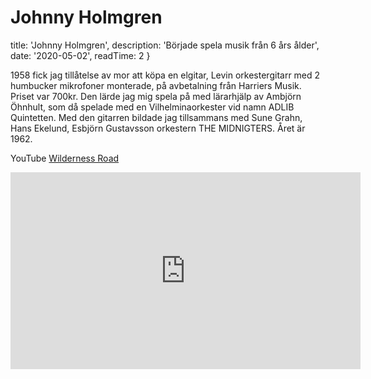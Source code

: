 # Johnny Holmgren

  title: 'Johnny Holmgren',
  description: 'Började spela musik från 6 års ålder',
  date: '2020-05-02',
  readTime: 2
}

1958 fick jag tillåtelse av mor att köpa en elgitar, Levin orkestergitarr med 2 humbucker mikrofoner monterade, på avbetalning från Harriers Musik. Priset var 700kr. Den lärde jag mig spela på med lärarhjälp av Ambjörn Öhnhult, som då spelade med en Vilhelminaorkester vid namn ADLIB Quintetten. Med den gitarren bildade jag tillsammans med Sune Grahn, Hans Ekelund, Esbjörn Gustavsson orkestern THE MIDNIGTERS. Året är 1962.


YouTube [Wilderness Road](https://youtu.be/kLzQQlB0vt09)

<iframe width="560" height="315" src="https://www.youtube.com/embed/kLzQQlB0vt0" frameborder="0" allow="accelerometer; autoplay; clipboard-write; encrypted-media; gyroscope; picture-in-picture" allowfullscreen></iframe>